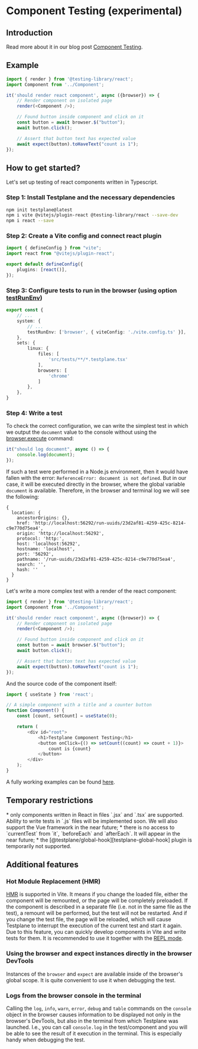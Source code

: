 
# Component Testing (experimental)

## Introduction

Read more about it in our blog post <a href="/en/blog/component-testing-intro">Component Testing</a>.

## Example

```typescript
import { render } from '@testing-library/react';
import Component from '../Component';

it('should render react component', async ({browser}) => {
    // Render component on isolated page
    render(<Component />);

    // Found button inside component and click on it
    const button = await browser.$("button");
    await button.click();

    // Assert that button text has expected value
    await expect(button).toHaveText("count is 1");
});
```

## How to get started?

Let's set up testing of react components written in Typescript.

### Step 1: Install Testplane and the necessary dependencies

```bash
npm init testplane@latest
npm i vite @vitejs/plugin-react @testing-library/react --save-dev
npm i react --save
```

### Step 2: Create a Vite config and connect react plugin

```typescript title="vite.config.ts"
import { defineConfig } from "vite";
import react from "@vitejs/plugin-react";

export default defineConfig({
    plugins: [react()],
});
```

### Step 3: Configure tests to run in the browser (using option [testRunEnv][test-run-env-option])

```typescript title=".testplane.conf.ts"
export const {
    // ...
    system: {
        // ...
        testRunEnv: ['browser', { viteConfig: './vite.config.ts' }],
    },
    sets: {
        linux: {
            files: [
                'src/tests/**/*.testplane.tsx'
            ],
            browsers: [
                'chrome'
            ]
        },
    },
}
```

### Step 4: Write a test

To check the correct configuration, we can write the simplest test in which we output the `document` value to the console without using the [browser.execute][browser-execute] command:

```typescript title="src/tests/test.testplane.tsx"
it("should log document", async () => {
    console.log(document);
});
```

If such a test were performed in a Node.js environment, then it would have fallen with the error: `ReferenceError: document is not defined`. But in our case, it will be executed directly in the browser, where the global variable `document` is available. Therefore, in the browser and terminal log we will see the following:

```
{
  location: {
    ancestorOrigins: {},
    href: 'http://localhost:56292/run-uuids/23d2af81-4259-425c-8214-c9e770d75ea4',
    origin: 'http://localhost:56292',
    protocol: 'http:',
    host: 'localhost:56292',
    hostname: 'localhost',
    port: '56292',
    pathname: '/run-uuids/23d2af81-4259-425c-8214-c9e770d75ea4',
    search: '',
    hash: ''
  }
}
```

Let's write a more complex test with a render of the react component:

```typescript title="src/tests/test.testplane.tsx"
import { render } from '@testing-library/react';
import Component from '../Component';

it('should render react component', async ({browser}) => {
    // Render component on isolated page
    render(<Component />);

    // Found button inside component and click on it
    const button = await browser.$("button");
    await button.click();

    // Assert that button text has expected value
    await expect(button).toHaveText("count is 1");
});
```

And the source code of the component itself:

```typescript title="src/Component.tsx"
import { useState } from 'react';

// A simple component with a title and a counter button
function Component() {
    const [count, setCount] = useState(0);

    return (
        <div id="root">
            <h1>Testplane Component Testing</h1>
            <button onClick={() => setCount((count) => count + 1)}>
                count is {count}
            </button>
        </div>
    );
}
```

A fully working examples can be found [here][testplane-examples-component-testing].

## Temporary restrictions

<Admonition type="warning">
    * only components written in React in files `.jsx` and `.tsx` are supported. Ability to write
    tests in `.js` files will be implemented soon. We will also support the Vue framework in the
    near future; * there is no access to `currentTest` from `it`, `beforeEach` and `afterEach`. It
    will appear in the near future; * the [@testplane/global-hook][testplane-global-hook] plugin is
    temporarily not supported.
</Admonition>

## Additional features

### Hot Module Replacement (HMR)

[HMR][vite-hmr] is supported in Vite. It means if you change the loaded file, either the component will be remounted, or the page will be completely preloaded. If the component is described in a separate file (i.e. not in the same file as the test), a remount will be performed, but the test will not be restarted. And if you change the test file, the page will be reloaded, which will cause Testplane to interrupt the execution of the current test and start it again. Due to this feature, you can quickly develop components in Vite and write tests for them. It is recommended to use it together with the [REPL mode][repl-mode].

### Using the browser and expect instances directly in the browser DevTools

Instances of the `browser` and `expect` are available inside of the browser's global scope. It is quite convenient to use it when debugging the test.

### Logs from the browser console in the terminal

Calling the `log`, `info`, `warn`, `error`, `debug` and `table` commands on the `console` object in the browser causes information to be displayed not only in the browser's DevTools, but also in the terminal from which Testplane was launched. I.e., you can call `console.log` in the test/component and you will be able to see the result of it execution in the terminal. This is especially handy when debugging the test.

[test-run-env-option]: ../config/system.mdx#testrunenv
[browser-execute]: ../commands/browser/execute.mdx
[testplane-examples-component-testing]: https://github.com/gemini-testing/testplane/tree/master/examples/component-testing
[testplane-global-hook]: https://github.com/gemini-testing/testplane-global-hook
[vite-hmr]: https://vitejs.dev/guide/api-hmr.html
[repl-mode]: ../command-line/index.mdx#repl
